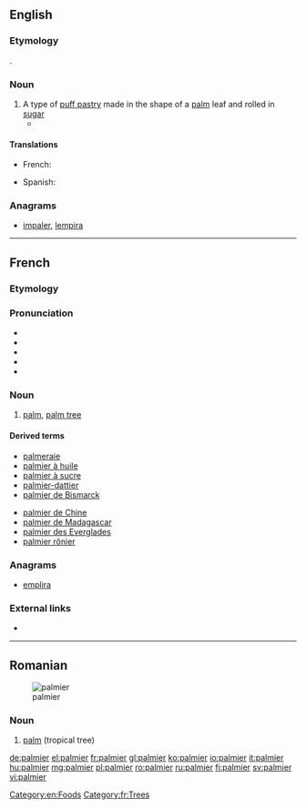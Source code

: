 ==English==

===Etymology===
{{borrowing|fr|palmier||palm tree|lang=en}}.

===Noun===
{{en-noun}}

# A type of [[puff pastry]] made in the shape of a [[palm]] leaf and rolled in [[sugar]]
#* {{quote-news|2007|January 30|Lily Koppel|In a Bakery Window, Shades of Miss Havisham|New York Times|url=http://www.nytimes.com/2007/01/30/nyregion/30ink.html
|passage=Glass cases are filled with a pastel field of pink sweet buns, glossy guava-oozing pastries and their vanilla custard cousins, crispy, heart-shaped orejas (elephant ears, or, at French bakeries, '''palmiers'''), and conchas (shells). }}

====Translations====
{{trans-top|puff pastry}}
* French: {{t+|fr|palmier|m}}
{{trans-mid}}
* Spanish: {{t+|es|palmera|f}}
{{trans-bottom}}

===Anagrams===
* [[impaler#English|impaler]], [[lempira#English|lempira]]

[[Category:en:Foods]]

----

==French==

===Etymology===
{{suffix|palme|ier|lang=fr}}

===Pronunciation===
* {{IPA|/pal.mje/|lang=fr}}
* {{audio|Fr-palmier.ogg|Audio (France, Paris)|lang=fr}}
* {{rhymes|je|lang=fr}}
* {{homophones|palmiers|lang=fr}}
* {{hyphenation|pal|mier|lang=fr}}

===Noun===
{{fr-noun|m}}

# [[palm]], [[palm tree]]

====Derived terms====
{{top2}}
* [[palmeraie]]
* [[palmier à huile]]
* [[palmier à sucre]]
* [[palmier-dattier]]
* [[palmier de Bismarck]]
{{mid2}}
* [[palmier de Chine]]
* [[palmier de Madagascar]]
* [[palmier des Everglades]]
* [[palmier rônier]]
{{bottom}}

===Anagrams===
* [[emplira#French|emplira]]
===External links===
* {{R:TLFi}}

[[Category:fr:Trees]]
----
==Romanian==
[[Image:Cocotier-vignette.jpg|thumb|palmier]]

===Noun===
{{head|ro|noun|g=m}}

# [[palm]] (tropical tree)

{{tbot entry|Romanian|palm|2008|April|ro}}

[[de:palmier]]
[[el:palmier]]
[[fr:palmier]]
[[gl:palmier]]
[[ko:palmier]]
[[io:palmier]]
[[it:palmier]]
[[hu:palmier]]
[[mg:palmier]]
[[pl:palmier]]
[[ro:palmier]]
[[ru:palmier]]
[[fi:palmier]]
[[sv:palmier]]
[[vi:palmier]]